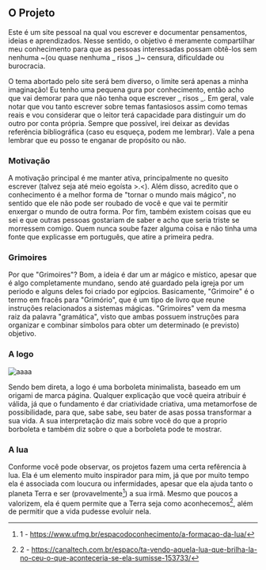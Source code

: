 ## O Projeto

Este é um site pessoal na qual vou escrever e documentar pensamentos, ideias e
aprendizados. Nesse sentido, o objetivo é meramente compartilhar meu conhecimento
para que as pessoas interessadas possam obtê-los sem nenhuma
~(ou quase nenhuma _ risos _)~ censura, dificuldade ou burocracia.

O tema abortado pelo site será bem diverso, o limite será apenas a minha imaginação!
Eu tenho uma pequena gura por conhecimento, então acho que vai demorar para que não
tenha oque escrever _ risos _. Em geral, vale notar que vou tanto escrever sobre
temas fantasiosos assim como temas reais e vou considerar que o leitor terá capacidade
para distinguir um do outro por conta própria. Sempre que possível, irei deixar as
devidas referência bibliográfica (caso eu esqueça, podem me lembrar). Vale a pena
lembrar que eu posso te enganar de propósito ou não.

### Motivação

A motivação principal é me manter ativa, principalmente no quesito escrever
(talvez seja até meio egoísta &gt;.&lt;). Além disso, acredito que o conhecimento
é a melhor forma de "tornar o mundo mais mágico", no sentido que ele não pode
ser roubado de você e que vai te permitir enxergar o mundo de outra forma. Por
fim, também existem coisas que eu sei e que outras pessoas gostariam de saber
e acho que seria triste se morressem comigo. Quem nunca soube fazer alguma coisa
e não tinha uma fonte que explicasse em português, que atire a primeira pedra.

### Grimoires

Por que "Grimoires"? Bom, a ideia é dar um ar mágico e místico, apesar que é algo
completamente mundano, sendo até guardado pela igreja por um periodo e alguns deles
foi criado por egípcios. Basicamente, "Grimoire" é o termo em fracês para
"Grimório", que é um tipo de livro que reune instruções relacionados a sistemas mágicas.
"Grimoires" vem da mesma raiz da palavra "gramática", visto que ambas possuem instruções
para organizar e combinar símbolos para obter um determinado (e previsto) objetivo.

### A logo

<span className="flex justify-center">![aaaa](/static/images/logo.png)</span>

Sendo bem direta, a logo é uma borboleta minimalista, baseado em um origami de
marca página. Qualquer explicação que você queira atribuir é válida, já que o
fundamento é dar criatividade criativa, uma metamorfose de possibilidade, para
que, sabe sabe, seu bater de asas possa transformar a sua vida. A sua
interpretação diz mais sobre você do que a proprio borboleta e também diz sobre
o que a borboleta pode te mostrar.

### A lua

Conforme você pode observar, os projetos fazem uma certa refêrencia à lua.
Ela é um elemento muito inspirador para mim, já que por muito tempo ela é
associada com loucura ou infermidades, apesar que ela ajuda tanto o planeta
Terra e ser (provavelmente[^1]) a sua irmã. Mesmo que poucos a valorizem,
ela é quem permite que a Terra seja como aconhecemos[^2], além de permitir
que a vida pudesse evoluir nela.

[^1]: 1 - https://www.ufmg.br/espacodoconhecimento/a-formacao-da-lua/
[^2]: 2 - https://canaltech.com.br/espaco/ta-vendo-aquela-lua-que-brilha-la-no-ceu-o-que-aconteceria-se-ela-sumisse-153733/

